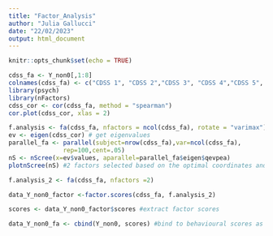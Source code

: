 ```yaml
---
title: "Factor_Analysis"
author: "Julia Gallucci"
date: "22/02/2023"
output: html_document
---
```


```r
knitr::opts_chunk$set(echo = TRUE)
```

```r
cdss_fa <- Y_non0[,1:8]
colnames(cdss_fa) <- c("CDSS 1", "CDSS 2","CDSS 3", "CDSS 4","CDSS 5", "CDSS 6","CDSS 7", "CDSS 8")
library(psych)
library(nFactors)
cdss_cor <- cor(cdss_fa, method = "spearman")
cor.plot(cdss_cor, xlas = 2)

f.analysis <- fa(cdss_fa, nfactors = ncol(cdss_fa), rotate = "varimax")
ev <- eigen(cdss_cor) # get eigenvalues
parallel_fa <- parallel(subject=nrow(cdss_fa),var=ncol(cdss_fa),
               rep=100,cent=.05)
nS <- nScree(x=ev$values, aparallel=parallel_fa$eigen$qevpea)
plotnScree(nS) #2 factors selected based on the optimal coordinates and parallel analysis heuristics

f.analysis_2 <- fa(cdss_fa, nfactors =2)

data_Y_non0_factor <-factor.scores(cdss_fa, f.analysis_2)

scores <- data_Y_non0_factor$scores #extract factor scores

data_Y_non0_fa <- cbind(Y_non0, scores) #bind to behavioural scores as a new data frame

```
